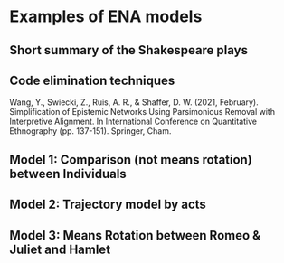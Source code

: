 # Examples of ENA models {#examples}

## Short summary of the Shakespeare plays

## Code elimination techniques

Wang, Y., Swiecki, Z., Ruis, A. R., & Shaffer, D. W. (2021, February). Simplification of Epistemic Networks Using Parsimonious Removal with Interpretive Alignment. In International Conference on Quantitative Ethnography (pp. 137-151). Springer, Cham.

## Model 1: Comparison (not means rotation) between Individuals
## Model 2: Trajectory model by acts
## Model 3: Means Rotation between Romeo & Juliet and Hamlet

